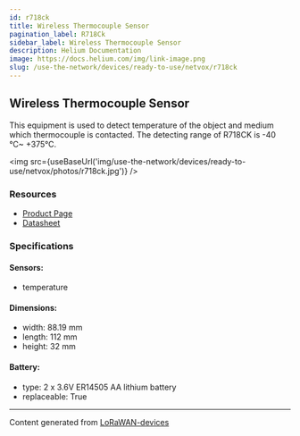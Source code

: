 ```yaml
---
id: r718ck
title: Wireless Thermocouple Sensor
pagination_label: R718Ck
sidebar_label: Wireless Thermocouple Sensor
description: Helium Documentation
image: https://docs.helium.com/img/link-image.png
slug: /use-the-network/devices/ready-to-use/netvox/r718ck
---
```



## Wireless Thermocouple Sensor

This equipment is used to detect temperature of the object and medium which thermocouple is
contacted. The detecting range of R718CK is -40 °C~ +375°C.

<img src={useBaseUrl('img/use-the-network/devices/ready-to-use/netvox/photos/r718ck.jpg')} />

### Resources

- [Product Page](http://www.netvox.com.tw/product.asp?pro=R718CK)
- [Datasheet](http://www.netvox.com.tw/um/R718CK/R718CKdatasheet.pdf)

### Specifications

#### Sensors:

- temperature

#### Dimensions:

- width: 88.19 mm
- length: 112 mm
- height: 32 mm

#### Battery:

- type: 2 x 3.6V ER14505 AA lithium battery
- replaceable: True

---

Content generated from [LoRaWAN-devices](https://github.com/TheThingsNetwork/lorawan-devices)
